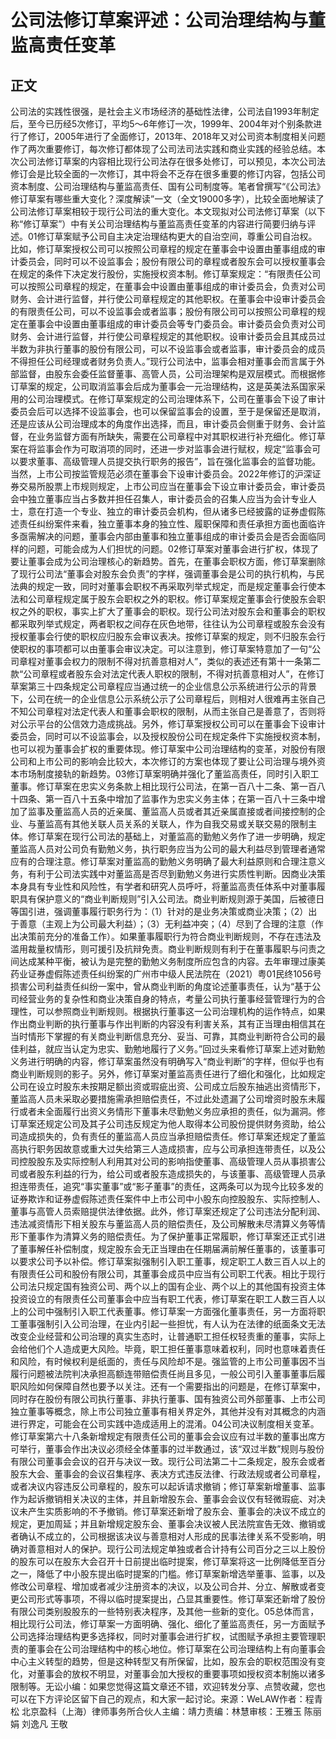 # 公司法修订草案评述：公司治理结构与董监高责任变革
## 正文
公司法的实践性很强，是社会主义市场经济的基础性法律，公司法自1993年制定后，至今已历经5次修订，平均5～6年修订一次，1999年、2004年对个别条款进行了修订，2005年进行了全面修订，2013年、2018年又对公司资本制度相关问题作了两次重要修订，每次修订都体现了公司法司法实践和商业实践的经验总结。本次公司法修订草案的内容相比现行公司法存在很多处修订，可以预见，本次公司法修订会是比较全面的一次修订，其中将会不乏存在很多重要的修订内容，包括公司资本制度、公司治理结构与董监高责任、国有公司制度等。笔者曾撰写“《公司法》修订草案有哪些重大变化？深度解读”一文（全文19000多字），比较全面地解读了公司法修订草案相较于现行公司法的重大变化。本文现拟对公司法修订草案（以下称“修订草案”）中有关公司治理结构与董监高责任变革的内容进行简要归纳与评述。01修订草案赋予公司自主决定治理结构更大的自治空间，尊重公司自治权。比如，修订草案授权公司可以按照公司章程的规定在董事会中设置由董事组成的审计委员会，同时可以不设监事会；股份有限公司的章程或者股东会可以授权董事会在规定的条件下决定发行股份，实施授权资本制。修订草案规定：“有限责任公司可以按照公司章程的规定，在董事会中设置由董事组成的审计委员会，负责对公司财务、会计进行监督，并行使公司章程规定的其他职权。在董事会中设审计委员会的有限责任公司，可以不设监事会或者监事；股份有限公司可以按照公司章程的规定在董事会中设置由董事组成的审计委员会等专门委员会。审计委员会负责对公司财务、会计进行监督，并行使公司章程规定的其他职权。设审计委员会且其成员过半数为非执行董事的股份有限公司，可以不设监事会或者监事，审计委员会的成员不得担任公司经理或者财务负责人。”现行公司法中，监事会相对董事会而言属于外部监督，由股东会委任监督董事、高管人员，公司治理架构是双层模式。而根据修订草案的规定，公司取消监事会后成为董事会一元治理结构，这是英美法系国家采用的公司治理模式。在修订草案规定的公司治理体系下，公司在董事会下设了审计委员会后可以选择不设监事会，也可以保留监事会的设置，至于是保留还是取消，还是应该从公司治理成本的角度作出选择，而且，审计委员会侧重于财务、会计监督，在业务监督方面有所缺失，需要在公司章程中对其职权进行补充细化。修订草案在将监事会作为可取消项的同时，还进一步对监事会进行赋权，规定“监事会可以要求董事、高级管理人员提交执行职务的报告”，旨在强化监事会的监督功能。当然，上市公司按监管规范必须在董事会下设审计委员会。2022年修订的沪深证券交易所股票上市规则规定，上市公司应当在董事会下设立审计委员会，审计委员会中独立董事应当占多数并担任召集人，审计委员会的召集人应当为会计专业人士，意在打造一个专业、独立的审计委员会机构，但从诸多已经披露的证券虚假陈述责任纠纷案件来看，独立董事本身的独立性、履职保障和责任承担方面也面临许多亟需解决的问题，董事会内部由董事和独立董事组成的审计委员会是否会面临同样的问题，可能会成为人们担忧的问题。02修订草案对董事会进行扩权，体现了要让董事会成为公司治理核心的新趋势。首先，在董事会职权方面，修订草案删除了现行公司法“董事会对股东会负责”的字样，强调董事会是公司的执行机构，与民法典的规定一致，同时对董事会职权不再采取列举式规定，而是规定董事会行使本法和公司章程规定属于股东会职权之外的职权。修订草案规定董事会行使股东会职权之外的职权，事实上扩大了董事会的职权。现行公司法对股东会和董事会的职权都采取列举式规定，两者职权之间存在灰色地带，往往认为公司章程或股东会没有授权董事会行使的职权应归股东会审议表决。按修订草案的规定，则不归股东会行使职权的事项都可以由董事会审议决定。可以注意到，修订草案特意加了一句“公司章程对董事会权力的限制不得对抗善意相对人”，类似的表述还有第十一条第二款“公司章程或者股东会对法定代表人职权的限制，不得对抗善意相对人”，在修订草案第三十四条规定公司章程应当通过统一的企业信息公示系统进行公示的背景下，公司在统一的企业信息公示系统公示了公司章程后，则相对人很难再主张自己不知公司章程对法定代表人和董事会职权的限制，从而主张自己是善意了，否则将对公示平台的公信效力造成挑战。另外，修订草案授权公司可以在董事会下设审计委员会，同时可以不设监事会，以及授权股份公司在规定条件下实施授权资本制，也可以视为董事会扩权的重要体现。修订草案中公司治理结构的变革，对股份有限公司和上市公司的影响会比较大，本次修订的方案也体现了要让公司治理与境外资本市场制度接轨的新趋势。03修订草案明确并强化了董监高责任，同时引入职工董事。修订草案在忠实义务条款上相比现行公司法，在第一百八十二条、第一百八十四条、第一百八十五条中增加了监事作为忠实义务主体；在第一百八十三条中增加了监事及董监高人员的近亲属、董监高人员或者其近亲属直接或者间接控制的企业、与董监高有其他关联人员关系的关联人，作为自我交易或关联交易的限制主体。修订草案在现行公司法的基础上，对董监高的勤勉义务作了进一步明确，规定董监高人员对公司负有勤勉义务，执行职务应当为公司的最大利益尽到管理者通常应有的合理注意。修订草案对董监高的勤勉义务明确了最大利益原则和合理注意义务，有利于公司法实践中对董监高是否尽到勤勉义务进行实质性判断。因商业决策本身具有专业性和风险性，有学者和研究人员呼吁，将董监高责任体系中对董事履职具有保护意义的“商业判断规则”引入公司法。商业判断规则源于美国，后被德日等国引进，强调董事履行职务行为：（1）针对的是业务决策或商业决策；（2）出于善意（主观上为公司最大利益）；（3）无利益冲突；（4）尽到了合理的注意（作出决策前充分的准备工作）。如果董事履职行为符合商业判断规则，不存在违法及滥用裁量权情形，则可援引及抗辩免责。商业判断规则有利于在董事履职与问责之间达成某种平衡，被认为是完整的勤勉义务制度所应包含的内容。去年审理过康美药业证券虚假陈述责任纠纷案的广州市中级人民法院在（2021）粤01民终1056号损害公司利益责任纠纷一案中，曾从商业判断的角度论述董事责任，认为“基于公司经营业务的复杂性和商业决策自身的特点，考量公司执行董事经营管理行为的合理性，可以参照商业判断规则。根据执行董事这一公司治理机构的运作特点，如果作出商业判断的执行董事与作出判断的内容没有利害关系，其有正当理由相信其在当时情形下掌握的有关商业判断信息充分、妥当、可靠，其商业判断符合公司的最佳利益，就应当认定为忠实、勤勉地履行了义务。”回过头来看修订草案上述对勤勉义务进行明确的内容，修订草案虽然没有明确写入“商业判断”的字样，但似乎也有商业判断规则的影子。另外，修订草案对董监高责任进行了细化和强化，比如规定公司在设立时股东未按期足额出资或瑕疵出资、公司成立后股东抽逃出资情形下，董监高人员未采取必要措施需承担赔偿责任，不过此处遗漏了公司增资时股东未履行或者未全面履行出资义务情形下董事未尽勤勉义务应承担的责任，似为漏洞。修订草案还规定公司及其子公司违反规定为他人取得本公司股份提供财务资助，给公司造成损失的，负有责任的董监高人员应当承担赔偿责任。修订草案还规定了董监高执行职务因故意或重大过失给第三人造成损害，应与公司承担连带责任，以及公司控股股东及实际控制人利用其对公司的影响指使董事、高级管理人员从事损害公司或者股东利益的行为，给公司或者股东造成损失的，与该董事、高级管理人员承担连带责任，追究“事实董事”或“影子董事”的责任，这两条可以为现今比较多发的证券欺诈和证券虚假陈述责任案件中上市公司中小股东向控股股东、实际控制人、董事与高管人员索赔提供法律依据。此外，修订草案还规定了公司违法分配利润、违法减资情形下相关股东与董监高人员的赔偿责任，及公司解散未尽清算义务等情形下董事作为清算义务的赔偿责任。为了保护董事正常履职，修订草案还正式引进了董事解任补偿制度，规定股东会无正当理由在任期届满前解任董事的，该董事可以要求公司予以补偿。修订草案拟强制引入职工董事，规定职工人数三百人以上的有限责任公司和股份有限公司，其董事会成员中应当有公司职工代表。相比于现行公司法只规定国有独资公司、两个以上的国有企业、两个以上的其他国有投资主体投资设立的有限责任公司董事会中应当有职工代表，修订草案在职工人数三百人以上的公司中强制引入职工代表董事。修订草案一方面强化董事责任，另一方面将职工董事强制引入公司治理，在业内引起一些担忧，有人认为在法律的纸面条文无法改变企业经营和公司治理的真实生态时，让普通职工担任权轻责重的董事，实际上会给他们个人造成更大风险。毕竟，职工担任董事意味着权利，同时也意味着责任和风险，有时候权利是纸面的，责任与风险却不是。强监管的上市公司董事因不当履行问题被法院判决承担高额连带赔偿责任尚且多见，一般公司引入董事董事后履职风险如何保障自然也要予以关注。还有一个需要指出的问题是，在修订草案中，同时存在股份有限公司执行董事、非执行董事、国有独资公司外部董事、上市公司独立董事等概念，除上市公司独立董事有相关界定外，其他并没有对其概念的内涵进行界定，可能会在公司实践中造成适用上的混淆。04公司决议制度相关变革。修订草案第六十八条新增规定有限责任公司的董事会会议应有过半数的董事出席方可举行，董事会作出决议必须经全体董事的过半数通过，该“双过半数”规则与股份有限公司董事会会议的召开与决议一致。现行公司法第二十二条规定，股东会或者股东大会、董事会的会议召集程序、表决方式违反法律、行政法规或者公司章程，或者决议内容违反公司章程的，股东可以起诉请求撤销；修订草案新增董事、监事作为起诉撤销相关决议的主体，并且新增股东会、董事会会议仅有轻微瑕疵、对决议未产生实质影响的不予撤销。修订草案还新增了股东会、董事会的决议不成立的规定，更加周延；并且新增规定股东会、董事会决议被人民法院宣告无效、撤销或者确认不成立的，公司根据该决议与善意相对人形成的民事法律关系不受影响，明确对善意相对人的保护。现行公司法规定单独或者合计持有公司百分之三以上股份的股东可以在股东大会召开十日前提出临时提案，修订草案将这一比例降低至百分之一，降低了中小股东提出临时提案的门槛。修订草案新增选举董事、监事，以及修改公司章程、增加或者减少注册资本的决议，以及公司合并、分立、解散或者变更公司形式等事项，不得以临时提案提出，凸显其重要性。修订草案还新增了股份有限公司类别股股东的一些特别表决程序，及其他一些新的变化。05总体而言，相比现行公司法，修订草案一方面明确、强化、细化了董监高责任，另一方面赋予公司选择治理结构更多选择权，同时对董事会进行扩权，试图赋予承担主要管理职责的董事会在公司治理结构中的核心地位。修订草案在公司治理结构上有向董事会中心主义转型的趋势，但是这种转型又有所保留，比如，股东会的职权范围没有变化，对董事会的放权不明显，对董事会加大授权的重要事项如授权资本制施以诸多限制等。无讼小编：如果您觉得这篇文章还不错，欢迎转发分享、点赞收藏，您也可以在下方评论区留下自己的观点，和大家一起讨论。来源：WeLAW作者：程青松 北京盈科（上海）律师事务所合伙人主编：靖力责编：林慧审核：王雅玉 陈丽娟 刘逸凡 王敬